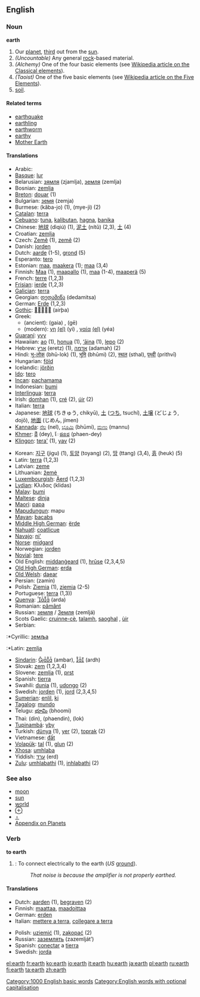 {{wikipedia}}
{{see|Earth}}
==English==

{{rank|soul|French|family|405|earth|live|hard|ask}}

===Noun===
'''earth'''

# Our [[planet]], [[third]] out from the [[sun]].
#''(Uncountable)'' Any general [[rock]]-based material.
#''(Alchemy)'' One of the four basic elements (see [[w:Classical_element|Wikipedia article on the Classical elements]]).
#''(Taoist)'' One of the five basic elements (see [[w:Five_Elements|Wikipedia article on the Five Elements]]).
# [[soil]].

{{rfc}}

====Related terms====
*[[earthquake]]
*[[earthling]]
*[[earthworm]]
*[[earthy]]
*[[Mother Earth]]

====Translations====
{{top}}
*Arabic: {{ARchar|[[ارض]]}} {{Unicode|(’arɖ)}} {{f}}
*[[Basque]]: [[lur]]
*Belarusian: [[зямля]] (zjamlja), [[земля]] (zemlja)
*Bosnian: [[zemlja]] {{f}}
*[[Breton]]: [[douar]] {{m}} (1)
*Bulgarian: [[земя]] (zemja) {{f}}
*Burmese: (kăba-jo) (1), (mye-jì) (2)
*[[Catalan]]: [[terra]] {{f}}
*[[Cebuano]]: [[tuna]], [[kalibutan]], [[hagna]], [[banika]]
*Chinese: [[地球]] (dìqiú) (1), [[泥土]] (nítǔ) (2,3), [[土]] (4)
*Croatian: [[zemlja]]
*Czech: [[Země]] (1), [[země]] {{f}} (2) 
*Danish: [[jorden]]
*Dutch: [[aarde]] {{f}} (1-5), [[grond]] (5)
*Esperanto: [[tero]]
*Estonian: [[maa#Estonian|maa]], [[maakera]] (1); [[maa#Estonian|maa]] (3,4)
*Finnish: [[Maa#Finnish|Maa]] (1), [[maapallo]] (1), [[maa#Finnish|maa]] (1-4), [[maaperä]] (5)
*French: [[terre]] {{f}} (1,2,3)
*[[Frisian]]: [[ierde]] (1,2,3)
*[[Galician]]: [[terra]] {{f}}
*Georgian: [[დედამიწა]] (dedamitsa)
*German: [[Erde]] {{f}} (1,2,3)
*[[Gothic]]: [[]] (airþa) {{f}}
*Greek:
**(ancient): {{IPAchar|[[γαῖα]]}} (gaia) {{f}}, {{IPAchar|[[γῆ]]}} (gē) {{f}}
**(modern): [[γη]] [[:el:γη|(el)]] (yi) {{f}}, [[γαία]] [[:el:γαία|(el)]] (yéa) {{f}}
*[[Guaraní]]: [[yvy]]
*Hawaiian: [[ao]] (1), [[honua]] (1), [['aina|‘āina]] (1), [[lepo]] (2)
*Hebrew: [[ארץ]] (eretz) (1), [[אדמה]] (adamah) (2)
*Hindi: [[भू-लोक]] (bhū-lok) (1), [[भूमि]] (bhūmi) (2), [[स्थल]] (sthal), [[पृथ्वी]] (prithvī)
*Hungarian: [[föld]]
*Icelandic: [[jörðin]]
*[[Ido]]: [[tero]]
*[[Incan]]: [[pachamama]]
*Indonesian: [[bumi]]
*[[Interlingua]]: [[terra]]
*Irish: [[domhan]] {{m}} (1), [[cré]] {{f}} (2), [[úir]] {{f}} (2)
*Italian: [[terra]] {{f}}
*Japanese: [[地球]] (ちきゅう, chikyū), [[土]] ([[つち]], tsuchí), [[土壌]] (どじょう, dojō), [[地面]] (じめん, jímen)
*[[Kannada]]: [[ನೆಲ]] (nel), [[ಭೂಮಿ]] (bhūmi), [[ಮಣು]] (mannu)
*[[Khmer]]: [[ដី]] (dey), [[ែផនដ]] (phaen-dey)
*[[Klingon]]: [[tera']] (1), [[yav]] (2)
{{mid}}
*Korean: [[지구]] (jigu) (1), [[토양]] (toyang) (2), [[땅]] (ttang) (3,4), [[흙]] (heuk) (5)
*Latin: [[terra]] {{f}} (1,2,3)
*Latvian: [[zeme]]
*Lithuanian: [[žemė]] {{f}}
*[[Luxembourgish]]: [[Äerd]] {{f}} (1,2,3)
*[[Lydian]]: Κλιδας (klidas)
*[[Malay]]: [[bumi]]
*[[Maltese]]: [[dinja]]
*[[Maori]]: [[papa]]
*[[Mapudungun]]: mapu
*[[Mayan]]: [[bacabs]]
*[[Middle High German]]: [[ërde]]
*[[Nahuatl]]: [[coatlicue]]
*[[Navajo]]: [[ni']]
*[[Norse]]: [[midgard]]
*Norwegian: [[jorden]]
*[[Novial]]: [[tere]]
*Old English: [[middangeard|middanġeard]] {{m}} (1), [[hruse|hrūse]] {{f}} (2,3,4,5)
*[[Old High German]]: [[erda]]
*[[Old Welsh]]: [[daear]]
*Persian: {{FAchar|[[زمین]]}} (zamin)
*Polish: [[Ziemia]] {{f}} (1), [[ziemia]] {{f}} (2-5)
*Portuguese: [[terra]] {{f}} (1,3))
*[[Quenya]]: [[]] (arda)
*Romanian: [[pământ]] {{n}}
*Russian: [[земля]] / [[Земля]] (zemljá) {{f}}
*Scots Gaelic: [[cruinne-cè]], [[talamh]], [[saoghal]] {{m}}, [[ùir]] {{f}}
*Serbian:
:*Cyrillic: [[земља]] {{f}}
:*Latin: [[zemlja]] {{f}}
*[[Sindarin]]: [[]] (ambar), [[]] (ardh)
*Slovak: [[zem]] (1,2,3,4) {{f}}
*Slovene: [[zemlja]] {{f}} (1), [[prst]] {{f}}
*Spanish: [[tierra]] {{f}}
*Swahili: [[dunia]] (1), [[udongo]] (2)
*Swedish: [[jorden]] (1), [[jord]] (2,3,4,5)
*[[Sumerian]]: [[enlil]], [[ki]]
*[[Tagalog]]: [[mundo]]
*Telugu: [[భూమి]] (bhoomi)
*Thai: {{THchar|[[ดิน]]}} (din), {{THchar|[[แผ่นดิน]]}} (phaendin), {{THchar|[[โลก]]}} (lok)
*[[Tupinambá]]: [[yby]]
*Turkish: [[dünya]] (1), [[yer]] (2), [[toprak]] (2)
*Vietnamese: [[đất]]
*[[Volapük]]: [[tal]] (1), [[glun]] (2)
*[[Xhosa]]: [[umhlaba]]
*Yiddish: [[ערד]] (erd) {{f}}
*[[Zulu]]: [[umhlabathi]] (1), [[inhlabathi]] (2)
{{bottom}}

===See also===
*[[moon]]
*[[sun]]
*[[world]]
*[[⊕]]
*[[♁]]
*[[Wiktionary_Appendix:Planets|Appendix on Planets]]

===Verb===
'''to earth'''
# {{cattag|UK}}: To connect electrically to the earth (''US'' [[ground]]).
#: ''That noise is because the amplifier is not properly earthed.''

====Translations====
{{top}}
*Dutch: [[aarden]] (1), [[begraven]] (2)
*Finnish: [[maattaa]], [[maadoittaa]]
*German: [[erden]]
*Italian: [[mettere a terra]], [[collegare a terra]]
{{mid}}
*Polish: [[uziemić]] (1), [[zakopać]] (2)
*Russian: [[заземлять]] (zazemlját’)
*Spanish: [[conectar]] a [[tierra]]
*Swedish: [[jorda]]
{{bottom}}

[[Category:1000 English basic words]]
[[Category:English words with optional capitalisation]]<!--mw,collins say often uc, encarta says lc is variant of uc-->

[[el:earth]]
[[fr:earth]]
[[ko:earth]]
[[io:earth]]
[[it:earth]]
[[hu:earth]]
[[ja:earth]]
[[pl:earth]]
[[ru:earth]]
[[fi:earth]]
[[ta:earth]]
[[zh:earth]]